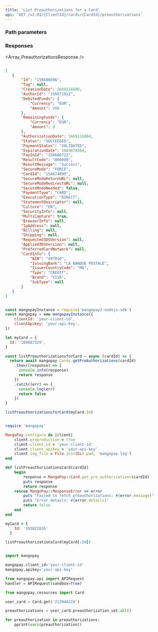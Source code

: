 ```yaml
---
title: 'List Preauthorizations for a Card'  
api: 'GET /v2.01/{ClientId}/cards/{CardId}/preauthorizations'  
---
```


  

### Path parameters  

<CardId />  

### Responses  

<AccordionGroup><Accordion title="200 ">  

<Array_PreauthorizationsResponse /></Accordion></AccordionGroup>  

<ResponseExample>  

```json 200   

[
   {
       "Id": "156686696",
       "Tag": null,
       "CreationDate": 1669116896,
       "AuthorId": "156671912",
       "DebitedFunds": {
           "Currency": "EUR",
           "Amount": 500
       },
       "RemainingFunds": {
           "Currency": "EUR",
           "Amount": 0
       },
       "AuthorizationDate": 1669116904,
       "Status": "SUCCEEDED",
       "PaymentStatus": "VALIDATED",
       "ExpirationDate": 1669678504,
       "PayInId": "156686722",
       "ResultCode": "000000",
       "ResultMessage": "Success",
       "SecureMode": "FORCE",
       "CardId": "156674899",
       "SecureModeReturnURL": null,
       "SecureModeRedirectURL": null,
       "SecureModeNeeded": false,
       "PaymentType": "CARD",
       "ExecutionType": "DIRECT",
       "StatementDescriptor": null,
       "Culture": "EN",
       "SecurityInfo": null,
       "MultiCapture": true,
       "BrowserInfo": null,
       "IpAddress": null,
       "Billing": null,
       "Shipping": null,
       "Requested3DSVersion": null,
       "Applied3DSVersion": null,
       "PreferredCardNetwork": null,
       "CardInfo": {
           "BIN": "497010",
           "IssuingBank": "LA BANQUE POSTALE",
           "IssuerCountryCode": "MA",
           "Type": "CREDIT",
           "Brand": "VISA",
           "SubType": null
       }
   }
]  

 ```  

</ResponseExample>  

<RequestExample>  
  
```javascript NodeJS  

const mangopayInstance = require('mangopay2-nodejs-sdk')
const mangopay = new mangopayInstance({
    clientId: 'your-client-id',
    clientApiKey: 'your-api-key',
})

let myCard = {
  Id: '169687329',
}

const listPreauthorizationsforCard = async (cardId) => {
  return await mangopay.Cards.getPreAuthorizations(cardId)
    .then((response) => {
      console.info(response)
      return response
    })
    .catch((err) => {
      console.log(err)
      return false
    })
}

listPreauthorizationsforCard(myCard.Id)  
```  

  
```ruby Ruby  

require 'mangopay'

MangoPay.configure do |client|
    client.preproduction = true
    client.client_id = 'your-client-id'
    client.client_apiKey = 'your-api-key'
    client.log_file = File.join(Dir.pwd, 'mangopay.log')
end

def listPreauthorizationsCard(cardId)
    begin
        response = MangoPay::Card.get_pre_authorizations(cardId)
        puts response
        return response
    rescue MangoPay::ResponseError => error
        puts "Failed to fetch preauthorizations: #{error.message}"
        puts "Error details: #{error.details}"
        return false
    end
end

myCard = {
    Id: '192822826'
  }

listPreauthorizationsCard(myCard[:Id])  
```  

  
```python Python  

import mangopay

mangopay.client_id='your-client-id'
mangopay.apikey='your-api-key'

from mangopay.api import APIRequest
handler = APIRequest(sandbox=True)

from mangopay.resources import Card

user_card = Card.get('213944219')

preauthorizations = user_card.preauthorization_set.all()

for preauthorization in preauthorizations:
    pprint(vars(preauthorization))  
```  

  
</RequestExample>